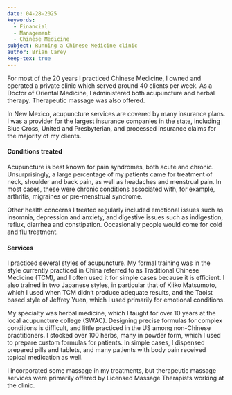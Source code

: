 ```yaml
---
date: 04-28-2025
keywords: 
  - Financial
  - Management
  - Chinese Medicine
subject: Running a Chinese Medicine clinic
author: Brian Carey
keep-tex: true
---
```


For most of the 20 years I practiced Chinese Medicine, I owned and operated a private clinic which served around 40 clients per week. As a Doctor of Oriental Medicine, I administered both acupuncture and herbal therapy. Therapeutic massage was also offered.

In New Mexico, acupuncture services are covered by many insurance plans. I was a provider for the largest insurance companies in the state, including Blue Cross, United and Presbyterian, and processed insurance claims for the majority of my clients.

#### Conditions treated

Acupuncture is best known for pain syndromes, both acute and chronic. Unsurprisingly, a large percentage of my patients came for treatment of neck, shoulder and back pain, as well as headaches and menstrual pain. In most cases, these were chronic conditions associated with, for example, arthritis, migraines or pre-menstrual syndrome. 

Other health concerns I treated regularly included emotional issues such as insomnia, depression and anxiety, and digestive issues such as indigestion, reflux, diarrhea and constipation. Occasionally people would come for cold and flu treatment.

#### Services

I practiced several styles of acupuncture. My formal training was in the style currently practiced in China referred to as Traditional Chinese Medicine (TCM), and I often used it for simple cases because it is efficient. I also trained in two Japanese styles, in particular that of Kiiko Matsumoto, which I used when TCM didn't produce adequate results, and the Taoist based style of Jeffrey Yuen, which I used primarily for emotional conditions.

My specialty was herbal medicine, which I taught for over 10 years at the local acupuncture college (SWAC). Designing precise formulas for complex conditions is difficult, and little practiced in the US among non-Chinese practitioners. I stocked over 100 herbs, many in powder form, which I used to prepare custom formulas for patients. In simple cases, I dispensed prepared pills and tablets, and many patients with body pain received topical medication as well.

I incorporated some massage in my treatments, but therapeutic massage services were primarily offered by Licensed Massage Therapists working at the clinic.
